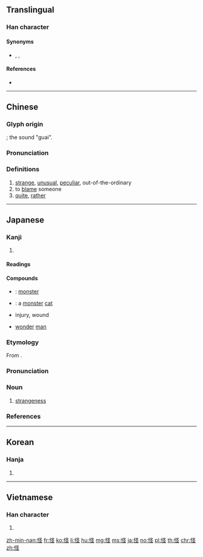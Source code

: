 {{also|恠}}
==Translingual==

===Han character===
{{Han char|rn=61|rad=心|as=05|sn=8|four=97014|canj=PEG|ids=⿰忄圣}}

====Synonyms====
* {{l|mul|異}}, {{l|mul|奇}}, {{l|mul|妖}}

====References====
* {{Han ref|kx=0382.100|dkj=10483|dj=0711.050|hdz=42288.120|uh=602A|ud=24618|bh=A9C7|bd=43463}}

----

==Chinese==
{{zh-forms|怪}}

===Glyph origin===
{{Han etym}}
{{Han compound|心|圣|alt1=忄|ls=psc|c1=s|c2=p}}; the sound "guai".

===Pronunciation===
{{zh-pron
|m=guài
|c=gwaai3
|h=pfs=koai
|mn=kòe/koài
|mn_note=koài - literary
|w=2kua
|mc=y
|oc=y
|ma=Zh-guài.ogg
|mna=Taiwanese-The_Consonant_k.ogg
|cat=a,v,a
}}

===Definitions===
{{zh-hanzi}}

# [[strange]], [[unusual]], [[peculiar]], out-of-the-ordinary
# to [[blame]] someone
# [[quite]], [[rather]]

----

==Japanese==

===Kanji===
{{ja-kanji|grade=c|rs=心05}}

# {{defn|lang=ja|sort=心05}}

====Readings====
{{ja-readings|goon=[[け]] (ke) {{non-joyo-reading}}|kanon=[[かい]] (kai)|kun=[[あやしい]] ([[怪しい]], ayashii), [[あやしむ]] ([[怪しむ]], ayashimu)|nanori=[[やす]] (yasu), [[よし]] (yoshi)}}

====Compounds====
{{der-top|Compounds}}
* {{ja-r|怪獣|かいじゅう}}: [[monster]]
* {{ja-r|怪猫|かいびょう}}: a [[monster]] [[cat]]
* {{ja-r|怪我|けが}} injury, wound 
* {{ja-r|怪傑|かいけつ}} [[wonder]] [[man]]
{{der-bottom}}

{{ja-kanjitab|かい|yomi=o}}

===Etymology===
From {{etyl|ltc|ja|sort=かい}} {{m|zh|怪|tr=kwɛj<sup>H</sup>}}.

===Pronunciation===
{{ja-pron|yomi=kanon|かい|acc=1|acc_ref=DJR,NHK}}

===Noun===
{{ja-noun|かい|hhira=くわい}}

# [[strangeness]]

===References===
<references/>

----

==Korean==

===Hanja===
{{ko-hanja|hangeul=괴|eumhun=|mr=koe|y=koy}}

# {{defn|lang=ko|sort=心05}}

----

==Vietnamese==

===Han character===
{{vi-hantu|[[quái]], [[quảy]], [[quấy]], [[quế]]|rs=心05}}

# {{defn|lang=vi|sort=心05}}

[[zh-min-nan:怪]]
[[fr:怪]]
[[ko:怪]]
[[li:怪]]
[[hu:怪]]
[[mg:怪]]
[[ms:怪]]
[[ja:怪]]
[[no:怪]]
[[pl:怪]]
[[th:怪]]
[[chr:怪]]
[[zh:怪]]